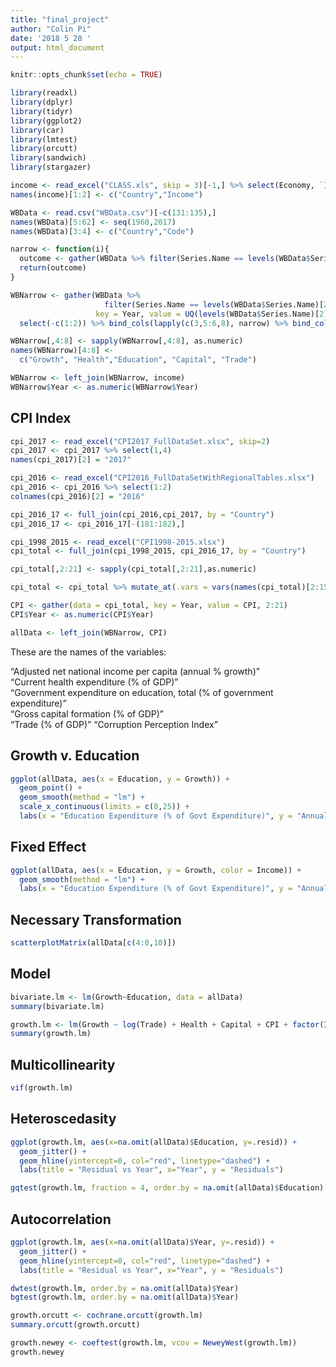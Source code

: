 ```yaml
---
title: "final_project"
author: "Colin Pi"
date: '2018 5 28 '
output: html_document
---
```


```r
knitr::opts_chunk$set(echo = TRUE)
```

```r
library(readxl)
library(dplyr)
library(tidyr)
library(ggplot2)
library(car)
library(lmtest)
library(orcutt)
library(sandwich)
library(stargazer)
```

```r
income <- read_excel("CLASS.xls", skip = 3)[-1,] %>% select(Economy, `Income group`)
names(income)[1:2] <- c("Country","Income")

WBData <- read.csv("WBData.csv")[-c(131:135),]
names(WBData)[5:62] <- seq(1960,2017)
names(WBData)[3:4] <- c("Country","Code")

narrow <- function(i){
  outcome <- gather(WBData %>% filter(Series.Name == levels(WBData$Series.Name)[i]), key = Year, value = UQ(levels(WBData$Series.Name)[i]), 5:62) %>% select(6)
  return(outcome)
}

WBNarrow <- gather(WBData %>% 
                     filter(Series.Name == levels(WBData$Series.Name)[2]), 
                   key = Year, value = UQ(levels(WBData$Series.Name)[2]), 5:62) %>% 
  select(-c(1:2)) %>% bind_cols(lapply(c(3,5:6,8), narrow) %>% bind_cols())

WBNarrow[,4:8] <- sapply(WBNarrow[,4:8], as.numeric)
names(WBNarrow)[4:8] <- 
  c("Growth", "Health","Education", "Capital", "Trade")

WBNarrow <- left_join(WBNarrow, income)
WBNarrow$Year <- as.numeric(WBNarrow$Year)
```

## CPI Index

```r
cpi_2017 <- read_excel("CPI2017_FullDataSet.xlsx", skip=2)
cpi_2017 <- cpi_2017 %>% select(1,4)
names(cpi_2017)[2] = "2017"

cpi_2016 <- read_excel("CPI2016_FullDataSetWithRegionalTables.xlsx")
cpi_2016 <- cpi_2016 %>% select(1:2)
colnames(cpi_2016)[2] = "2016"

cpi_2016_17 <- full_join(cpi_2016,cpi_2017, by = "Country")
cpi_2016_17 <- cpi_2016_17[-(181:182),]

cpi_1998_2015 <- read_excel("CPI1998-2015.xlsx")
cpi_total <- full_join(cpi_1998_2015, cpi_2016_17, by = "Country")

cpi_total[,2:21] <- sapply(cpi_total[,2:21],as.numeric)

cpi_total <- cpi_total %>% mutate_at(.vars = vars(names(cpi_total)[2:15]), funs(.*10))

CPI <- gather(data = cpi_total, key = Year, value = CPI, 2:21)
CPI$Year <- as.numeric(CPI$Year)
```

```r
allData <- left_join(WBNarrow, CPI)
```

These are the names of the variables:

"Adjusted net national income per capita (annual % growth)"                                      
"Current health expenditure (% of GDP)"                                                          
"Government expenditure on education, total (% of government expenditure)"                       
"Gross capital formation (% of GDP)"                                                             
"Trade (% of GDP)"
"Corruption Perception Index"

## Growth v. Education

```r
ggplot(allData, aes(x = Education, y = Growth)) + 
  geom_point() +
  geom_smooth(method = "lm") + 
  scale_x_continuous(limits = c(0,25)) +
  labs(x = "Education Expenditure (% of Govt Expenditure)", y = "Annual Growth Rate per Capita (%)", title = "Growth Rate v. Education Expenditure")
```

## Fixed Effect

```r
ggplot(allData, aes(x = Education, y = Growth, color = Income)) + 
  geom_smooth(method = "lm") + 
  labs(x = "Education Expenditure (% of Govt Expenditure)", y = "Annual Growth Rate per Capita (%)", title = "Growth Rate v. Education Expenditure")
```

## Necessary Transformation

```r
scatterplotMatrix(allData[c(4:8,10)])
```

## Model

```r
bivariate.lm <- lm(Growth~Education, data = allData)
summary(bivariate.lm)

growth.lm <- lm(Growth ~ log(Trade) + Health + Capital + CPI + factor(Income) + Education, data = na.omit(allData))
summary(growth.lm)
```

## Multicollinearity

```r
vif(growth.lm)
```

## Heteroscedasity

```r
ggplot(growth.lm, aes(x=na.omit(allData)$Education, y=.resid)) + 
  geom_jitter() +
  geom_hline(yintercept=0, col="red", linetype="dashed") +
  labs(title = "Residual vs Year", x="Year", y = "Residuals")

gqtest(growth.lm, fraction = 4, order.by = na.omit(allData)$Education)
```

## Autocorrelation

```r
ggplot(growth.lm, aes(x=na.omit(allData)$Year, y=.resid)) + 
  geom_jitter() +
  geom_hline(yintercept=0, col="red", linetype="dashed") +
  labs(title = "Residual vs Year", x="Year", y = "Residuals")

dwtest(growth.lm, order.by = na.omit(allData)$Year)
bgtest(growth.lm, order.by = na.omit(allData)$Year)

growth.orcutt <- cochrane.orcutt(growth.lm)
summary.orcutt(growth.orcutt)

growth.newey <- coeftest(growth.lm, vcov = NeweyWest(growth.lm))
growth.newey
```
